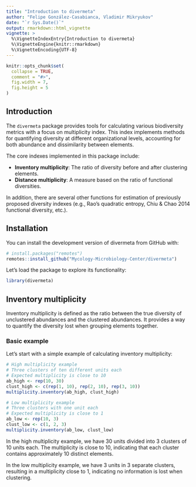 ```yaml
---
title: "Introduction to divermeta"
author: "Felipe González-Casabianca, Vladimir Mikryukov"
date: "`r Sys.Date()`"
output: rmarkdown::html_vignette
vignette: >
  %\VignetteIndexEntry{Introduction to divermeta}
  %\VignetteEngine{knitr::rmarkdown}
  %\VignetteEncoding{UTF-8}
---
```


```r
knitr::opts_chunk$set(
  collapse = TRUE,
  comment = "#>",
  fig.width = 7,
  fig.height = 5
)
```

## Introduction

The `divermeta` package provides tools for calculating various biodiversity metrics with a focus on multiplicity index. 
This index implements methods for quantifying diversity at different organizational levels, accounting for both abundance and dissimilarity between elements.

The core indexes implemented in this package include:

* **Inventory multiplicity**: The ratio of diversity before and after clustering elements.
* **Distance multiplicity**: A measure based on the ratio of functional diversities.

In addition, there are several other functions for estimation of previously proposed diversity indexes 
(e.g., Rao's quadratic entropy, Chiu & Chao 2014 functional diversity, etc.).

## Installation

You can install the development version of divermeta from GitHub with:

```r
# install.packages("remotes")
remotes::install_github("Mycology-Microbiology-Center/divermeta")
```

Let's load the package to explore its functionality:

```r
library(divermeta)
```

## Inventory multiplicity

Inventory multiplicity is defined as the ratio between the true diversity of unclustered abundances and the clustered abundances. 
It provides a way to quantify the diversity lost when grouping elements together.

### Basic example

Let's start with a simple example of calculating inventory multiplicity:

```r
# High multiplicity example
# Three clusters of ten different units each
# Expected multiplicity is close to 10
ab_high <- rep(10, 30)
clust_high <- c(rep(1, 10), rep(2, 10), rep(3, 10))
multiplicity.inventory(ab_high, clust_high)

# Low multiplicity example
# Three clusters with one unit each
# Expected multiplicity is close to 1
ab_low <- rep(10, 3)
clust_low <- c(1, 2, 3)
multiplicity.inventory(ab_low, clust_low)
```

In the high multiplicity example, we have 30 units divided into 3 clusters of 10 units each. 
The multiplicity is close to 10, indicating that each cluster contains approximately 10 distinct elements.

In the low multiplicity example, we have 3 units in 3 separate clusters, 
resulting in a multiplicity close to 1, indicating no information is lost when clustering.


